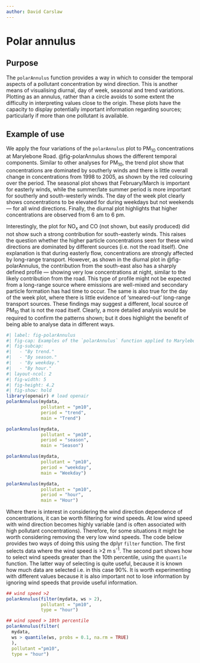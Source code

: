```yaml
---
author: David Carslaw
---
```


# Polar annulus {#sec-polarAnnulus}

## Purpose {#sec-polarAnnulusBack}

The `polarAnnulus` function provides a way in which to consider the temporal aspects of a pollutant concentration by wind direction. This is another means of visualising diurnal, day of week, seasonal and trend variations. Plotting as an annulus, rather than a circle avoids to some extent the difficulty in interpreting values close to the origin. These plots have the capacity to display potentially important information regarding sources; particularly if more than one pollutant is available.

## Example of use {#sec-examAnnulus}

We apply the four variations of the `polarAnnulus` plot to PM~10~ concentrations at Marylebone Road. @fig-polarAnnulus shows the different temporal components. Similar to other analyses for PM~10~, the trend plot show that concentrations are dominated by southerly winds and there is little overall change in concentrations from 1998 to 2005, as shown by the red colouring over the period. The seasonal plot shows that February/March is important for easterly winds, while the summer/late summer period is more important for southerly and south-westerly winds. The day of the week plot clearly shows concentrations to be elevated for during weekdays but not weekends --- for all wind directions. Finally, the diurnal plot highlights that higher concentrations are observed from 6 am to 6 pm.

Interestingly, the plot for NO~x~ and CO (not shown, but easily produced) did not show such a strong contribution for south-easterly winds. This raises the question whether the higher particle concentrations seen for these wind directions are dominated by different sources (i.e. not the road itself). One explanation is that during easterly flow, concentrations are strongly affected by long-range transport. However, as shown in the diurnal plot in @fig-polarAnnulus, the contribution from the south-east also has a sharply defined profile --- showing very low concentrations at night, similar to the likely contribution from the road. This type of profile might not be expected from a long-range source where emissions are well-mixed and secondary particle formation has had time to occur. The same is also true for the day of the week plot, where there is little evidence of 'smeared-out' long-range transport sources. These findings may suggest a different, local source of PM~10~ that is not the road itself. Clearly, a more detailed analysis would be required to confirm the patterns shown; but it does highlight the benefit of being able to analyse data in different ways.

```r
#| label: fig-polarAnnulus
#| fig-cap: Examples of the `polarAnnulus` function applied to Marylebone Road.
#| fig-subcap: 
#|   - "By trend."
#|   - "By season."
#|   - "By weekday."
#|   - "By hour."
#| layout-ncol: 2
#| fig-width: 5
#| fig-height: 4.2
#| fig-show: hold
library(openair) # load openair
polarAnnulus(mydata, 
             pollutant = "pm10", 
             period = "trend", 
             main = "Trend")

polarAnnulus(mydata, 
             pollutant = "pm10", 
             period = "season", 
             main = "Season")

polarAnnulus(mydata, 
             pollutant = "pm10", 
             period = "weekday", 
             main = "Weekday")

polarAnnulus(mydata, 
             pollutant = "pm10",
             period = "hour", 
             main = "Hour")
```

Where there is interest in considering the wind direction dependence of concentrations, it can be worth filtering for wind speeds. At low wind speed with wind direction becomes highly variable (and is often associated with high pollutant concentrations). Therefore, for some situations it might be worth considering removing the very low wind speeds. The code below provides two ways of doing this using the [dplyr]{.pkg} `filter` function. The first selects data where the wind speed is \>2 m s^-1^. The second part shows how to select wind speeds greater than the 10th percentile, using the `quantile` function. The latter way of selecting is quite useful, because it is known how much data are selected i.e. in this case 90%. It is worth experimenting with different values because it is also important not to lose information by ignoring wind speeds that provide useful information.

```r
## wind speed >2
polarAnnulus(filter(mydata, ws > 2), 
             pollutant = "pm10", 
             type = "hour")

## wind speed > 10th percentile
polarAnnulus(filter(
  mydata, 
  ws > quantile(ws, probs = 0.1, na.rm = TRUE)
  ),
  pollutant ="pm10", 
  type = "hour")
```
